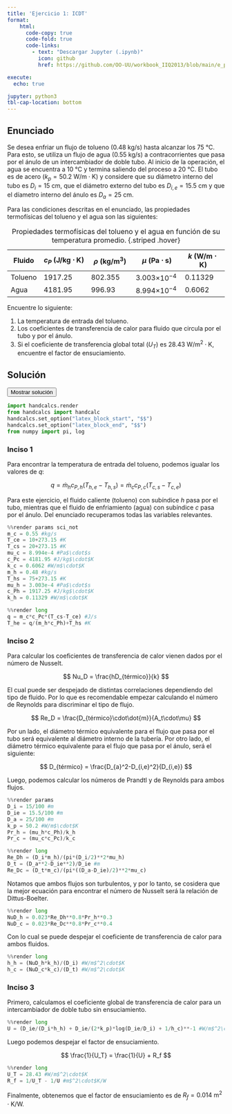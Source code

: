 ```yaml
---
title: 'Ejercicio 1: ICDT'
format:
    html: 
      code-copy: true
      code-fold: true
      code-links: 
        - text: "Descargar Jupyter (.ipynb)"
          icon: github
          href: https://github.com/OO-UU/workbook_IIQ2013/blob/main/e_prop/04_ICDT/jupyter/e04_1.ipynb

execute: 
  echo: true

jupyter: python3
tbl-cap-location: bottom
---
```




## Enunciado

Se desea enfriar un flujo de tolueno ($0.48~\text{kg/s}$) hasta alcanzar los $75~\text{°C}$. Para esto, se utiliza un flujo de agua ($0.55~\text{kg/s}$) a contracorrientes que pasa por el ánulo de un intercambiador de doble tubo. Al inicio de la operación, el agua se encuentra a $10~\text{°C}$ y termina saliendo del proceso a $20~\text{°C}$. El tubo es de acero ($k_p = 50.2~\text{W/m}\cdot\text{K}$) y considere que su diámetro interno del tubo es $D_i=15~\text{cm}$, que el diámetro externo del tubo es $D_{i,e}=15.5~\text{cm}$ y que el díametro interno del ánulo es $D_a= 25~\text{cm}$.

Para las condiciones descritas en el enunciado, las propiedades termofísicas del tolueno y el agua son las siguientes:

| Fluido  | $c_P~\text{(J/kg}\cdot\text{K)}$ | $\rho~\text{(kg/m}^3\text{)}$ | $\mu~\text{(Pa}\cdot\text{s)}$ | $k~\text{(W/m}\cdot\text{K)}$ |
|---------|-----------------------------------|-------------------------------|--------------------------------|-------------------------------|
| Tolueno | 1917.25                           | 802.355                       | 3.003$\times 10^{-4}$          | 0.11329                       |
| Agua    | 4181.95                           | 996.93                        | 8.994$\times 10^{-4}$          | 0.6062                        |

: Propiedades termofísicas del tolueno y el agua en función de su temperatura promedio. {.striped .hover}

Encuentre lo siguiente:

1. La temperatura de entrada del tolueno.
2. Los coeficientes de transferencia de calor para fluido que circula por el tubo y por el ánulo.
3. Si el coeficiente de transferencia global total ($U_T$) es $28.43~\text{W/m}^2\cdot\text{K}$, encuentre el factor de ensuciamiento.

## Solución

<button class="btn btn-success" data-bs-toggle="collapse" href="#e04_1-sol" aria-expanded="false">Mostrar solución</button>

::: {#e04_1-sol .collapse .multi-collapse}

```python
import handcalcs.render
from handcalcs import handcalc
handcalcs.set_option("latex_block_start", "$$")
handcalcs.set_option("latex_block_end", "$$")
from numpy import pi, log
```

### Inciso 1

Para encontrar la temperatura de entrada del tolueno, podemos igualar los valores de $q$:

$$
q = \dot{m}_hc_{P,h}(T_{h,e}-T_{h,s}) = \dot{m}_cc_{P,c}(T_{c,s}-T_{c,e})
$$

Para este ejercicio, el fluido caliente (tolueno) con subíndice $h$ pasa por el tubo, mientras que el fluido de enfriamiento (agua) con subíndice $c$ pasa por el ánulo. Del enunciado recuperamos todas las variables relevantes.

```python
%%render params sci_not
m_c = 0.55 #kg/s
T_ce = 10+273.15 #K
T_cs = 20+273.15 #K
mu_c = 8.994e-4 #Pa$\cdot$s
c_Pc = 4181.95 #J/kg$\cdot$K
k_c = 0.6062 #W/m$\cdot$K
m_h = 0.48 #kg/s
T_hs = 75+273.15 #K
mu_h = 3.003e-4 #Pa$\cdot$s
c_Ph = 1917.25 #J/kg$\cdot$K
k_h = 0.11329 #W/m$\cdot$K
```

```python
%%render long
q = m_c*c_Pc*(T_cs-T_ce) #J/s
T_he = q/(m_h*c_Ph)+T_hs #K
```

### Inciso 2

Para calcular los coeficientes de transferencia de calor vienen dados por el número de Nusselt.

$$
Nu_D = \frac{hD_{térmico}}{k}
$$

El cual puede ser despejado de distintas correlaciones dependiendo del tipo de fluido. Por lo que es recomendable empezar calculando el número de Reynolds para discriminar el tipo de flujo.

$$
Re_D = \frac{D_{térmico}\cdot\dot{m}}{A_t\cdot\mu}
$$

Por un lado, el diámetro térmico equivalente para el flujo que pasa por el tubo será equivalente al diámetro interno de la tubería. Por otro lado, el diámetro térmico equivalente para el flujo que pasa por el ánulo, será el siguiente:

$$
D_{térmico} = \frac{D_{a}^2-D_{i,e}^2}{D_{i,e}}
$$

Luego, podemos calcular los números de Prandtl y de Reynolds para ambos flujos.

```python
%%render params
D_i = 15/100 #m
D_ie = 15.5/100 #m
D_a = 25/100 #m
k_p = 50.2 #W/m$\cdot$K
Pr_h = (mu_h*c_Ph)/k_h
Pr_c = (mu_c*c_Pc)/k_c
```

```python
%%render long
Re_Dh = (D_i*m_h)/(pi*(D_i/2)**2*mu_h)
D_t = (D_a**2-D_ie**2)/D_ie #m
Re_Dc = (D_t*m_c)/(pi*((D_a-D_ie)/2)**2*mu_c)
```

Notamos que ambos flujos son turbulentos, y por lo tanto, se cosidera que la mejor ecuación para encontrar el número de Nusselt será la relación de Dittus-Boelter.

```python
%%render long
NuD_h = 0.023*Re_Dh**0.8*Pr_h**0.3
NuD_c = 0.023*Re_Dc**0.8*Pr_c**0.4
```

Con lo cual se puede despejar el coeficiente de transferencia de calor para ambos fluidos.

```python
%%render long
h_h = (NuD_h*k_h)/(D_i) #W/m$^2\cdot$K
h_c = (NuD_c*k_c)/(D_t) #W/m$^2\cdot$K
```

### Inciso 3

Primero, calculamos el coeficiente global de transferencia de calor para un intercambiador de doble tubo sin ensuciamiento.

```python
%%render long
U = (D_ie/(D_i*h_h) + D_ie/(2*k_p)*log(D_ie/D_i) + 1/h_c)**-1 #W/m$^2\cdot$K
```

Luego podemos despejar el factor de ensuciamiento.

$$
\frac{1}{U_T} = \frac{1}{U} + R_f
$$

```python
%%render long
U_T = 28.43 #W/m$^2\cdot$K
R_f = 1/U_T - 1/U #m$^2\cdot$K/W
```

Finalmente, obtenemos que el factor de ensuciamiento es de $R_f = 0.014~\text{m}^2\cdot\text{K/W}$.

:::